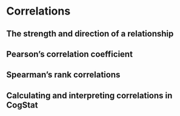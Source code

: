 # Correlations{#correl}

## The strength and direction of a relationship

## Pearson's correlation coefficient

## Spearman's rank correlations

## Calculating and interpreting correlations in CogStat {#interpretingcorrelations}
